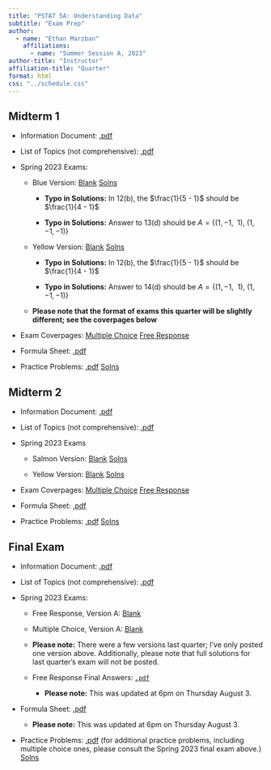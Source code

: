 ```yaml
---
title: "PSTAT 5A: Understanding Data"
subtitle: "Exam Prep"
author:
  - name: "Ethan Marzban"
    affiliations:
      - name: "Summer Session A, 2023"
author-title: "Instructor"
affiliation-title: "Quarter"
format: html
css: "../schedule.css"
---
```


## Midterm 1

- Information Document: <a href = "../Files/ExamInfo/mt1_info.pdf" class = "button label-outline" target = "_blank">.pdf</a>

- List of Topics (not comprehensive): <a href = "../Files/ExamInfo/mt1_topics.pdf" class = "button label-outline" target = "_blank">.pdf</a>

- Spring 2023 Exams:

    - Blue Version: <a href = "../Files/Past_Exams/Sp23_MT1_Blue_Blank.pdf" class = "button label-outline" target = "_blank">Blank</a> <a href = "../Files/Past_Exams/SP23_MT1_Blue_Solns.pdf" class = "button label-outline" target = "_blank">Solns</a>
        
        - **Typo in Solutions:** In 12(b), the $\frac{1}{5 - 1}$ should be $\frac{1}{4 - 1}$
        
        - **Typo in Solutions:** Answer to 13(d) should be $A = \{ (1, -1, \ \ 1), \ (1, -1, -1)\}$
    
    - Yellow Version: <a href = "../Files/Past_Exams/Sp23_MT1_Yellow_Blank.pdf" class = "button label-outline" target = "_blank">Blank</a> <a href = "../Files/Past_Exams/SP23_MT1_Yellow_Solns.pdf" class = "button label-outline" target = "_blank">Solns</a>
    
        - **Typo in Solutions:** In 12(b), the $\frac{1}{5 - 1}$ should be $\frac{1}{4 - 1}$
        
        - **Typo in Solutions:** Answer to 14(d) should be $A = \{ (1, -1, \ \ 1), \ (1, -1, -1)\}$
    
    - **Please note that the format of exams this quarter will be slightly different; see the coverpages below**

- Exam Coverpages: <a href = "../Files/ExamInfo/MT1_Coverpage_MC.pdf" class = "button label-outline" target = "_blank">Multiple Choice</a> <a href = "../Files/ExamInfo/MT1_Coverpage_FR.pdf" class = "button label-outline" target = "_blank">Free Response</a>
    
- Formula Sheet: <a href = "../Files/ExamInfo/MT1_Formula_Sheet.pdf" class = "button label-outline" target = "_blank">.pdf</a>

- Practice Problems: <a href = "../Files/ExamInfo/mt1_practice_problems.pdf" class = "button label-outline" target = "_blank">.pdf</a> <a href = "../Files/ExamInfo/MT1_prac_prob_solns.pdf" class = "button label-outline" target = "_blank">Solns</a>



## Midterm 2

- Information Document: <a href = "../Files/ExamInfo/mt2_info.pdf" class = "button label-outline" target = "_blank">.pdf</a>

- List of Topics (not comprehensive): <a href = "../Files/ExamInfo/mt2_topics.pdf" class = "button label-outline" target = "_blank">.pdf</a>

- Spring 2023 Exams

    - Salmon Version: <a href = "../Files/Past_Exams/SP23_MT2_Salmon_Blank.pdf" class = "button label-outline" target = "_blank">Blank</a>  <a href = "../Files/Past_Exams/SP23_MT2_Salmon_Solns.pdf" class = "button label-outline" target = "_blank">Solns</a> 
    
    - Yellow Version: <a href = "../Files/Past_Exams/SP23_MT2_Yellow_Blank.pdf" class = "button label-outline" target = "_blank">Blank</a> <a href = "../Files/Past_Exams/SP23_MT2_Yellow_Solns.pdf" class = "button label-outline" target = "_blank">Solns</a> 

- Exam Coverpages: <a href = "../Files/ExamInfo/MT2_Coverpage_MC.pdf" class = "button label-outline" target = "_blank">Multiple Choice</a> <a href = "../Files/ExamInfo/MT2_Coverpage_FR.pdf" class = "button label-outline" target = "_blank">Free Response</a>

- Formula Sheet: <a href = "../Files/ExamInfo/MT2_Formula_Sheet.pdf" class = "button label-outline" target = "_blank">.pdf</a>

- Practice Problems: <a href = "../Files/ExamInfo/mt2_practice_problems.pdf" class = "button label-outline" target = "_blank">.pdf</a> <a href = "../Files/ExamInfo/mt2_practice_problems_solns.pdf" class = "button label-outline" target = "_blank">Solns</a>





## Final Exam

- Information Document: <a href = "../Files/ExamInfo/final_exam_info.pdf" class = "button label-outline" target = "_blank">.pdf</a>

- List of Topics (not comprehensive):  <a href = "../Files/ExamInfo/final_exam_topics.pdf" class = "button label-outline" target = "_blank">.pdf</a>

- Spring 2023 Exams:  

    - Free Response, Version A: <a href = "../Files/Past_Exams/SP23_Final_Free_Response_VA.pdf" class = "button label-outline" target = "_blank">Blank</a>
    
    - Multiple Choice, Version A: <a href = "../Files/Past_Exams/SP23_Final_MC.pdf" class = "button label-outline" target = "_blank">Blank</a>
    
    - **Please note:** There were a few versions last quarter; I've only posted one version above. Additionally, please note that full solutions for last quarter's exam will not be posted.
    
    - Free Response Final Answers: <a href = "../Files/Past_Exams/SP23_Final_Answers.pdf" class = "button label-outline" target = "_blank">`.pdf`</a>
    
        - **Please note:** This was updated at 6pm on Thursday August 3.

- Formula Sheet:  <a href = "../Files/ExamInfo/Final_Formula_Sheet.pdf" class = "button label-outline" target = "_blank">.pdf</a>

    - **Please note:** This was updated at 6pm on Thursday August 3.
    
- Practice Problems: <a href = "../Files/ExamInfo/FinRev_Blank.pdf" class = "button label-outline" target = "_blank">.pdf</a> (for additional practice problems, including multiple choice ones, please consult the Spring 2023 final exam above.) <a href = "../Files/ExamInfo/FinRev_Solns.pdf" class = "button label-outline" target = "_blank">Solns</a> 